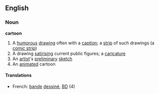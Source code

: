 ==English==

===Noun===
'''cartoon'''
#A [[humorous]] [[drawing]] often with a [[caption]]; a [[strip]] of such drawings (a [[comic strip]])
#A drawing [[satirising]] current public figures; a [[caricature]]
#An [[artist]]'s [[preliminary]] [[sketch]]
#An [[animated]] cartoon
====Translations====
*French: [[bande]] [[dessiné]], [[BD]] (4)
